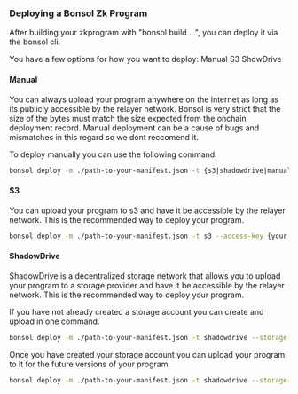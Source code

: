 
### Deploying a Bonsol Zk Program

After building your zkprogram with "bonsol build ...", you can deploy it via the bonsol cli.

<CliTip />

You have a few options for how you want to deploy:
Manual
S3
ShdwDrive

#### Manual
You can always upload your program anywhere on the internet as long as its publicly accessible by the relayer network.
Bonsol is very strict that the size of the bytes must match the size expected from the onchain deployment record. 
Manual deployment can be a cause of bugs and mismatches in this regard so we dont reccomend it.

To deploy manually you can use the following command.

```bash
bonsol deploy -m ./path-to-your-manifest.json -t {s3|shadowdrive|manual}
```

#### S3
You can upload your program to s3 and have it be accessible by the relayer network. This is the recommended way to deploy your program.

```bash
bonsol deploy -m ./path-to-your-manifest.json -t s3 --access-key {your access key} --secret-key {your secret key}
```

#### ShadowDrive
ShadowDrive is a decentralized storage network that allows you to upload your program to a storage provider and have it be accessible by the relayer network. This is the recommended way to deploy your program.

If you have not already created a storage account you can create and upload in one command.
```bash
bonsol deploy -m ./path-to-your-manifest.json -t shadowdrive --storage-account-name {your storage account} --storage-account-size-mb {your storage account size in mb} --storage-account-name {your storage account name} --alternate-keypair {path to your alternate keypair}
```
Once you have created your storage account you can upload your program to it for the future versions of your program.
```bash
bonsol deploy -m ./path-to-your-manifest.json -t shadowdrive --storage-account {your storage account}  
```